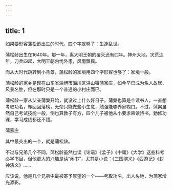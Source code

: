 ```yaml
---
---
---
```

title: 1
---



如果要形容蒲松龄出生的时代，四个字就够了：生逢乱世。

蒲松龄出生在1640年。那一年，离大明王朝的覆灭还有四年。神州大地，灾荒连年，刀兵四起，大明王朝内忧外患，风雨飘摇。

而从大时代跳转到小背景，蒲松龄的家境用四个字形容也够了：家境一般。

蒲松龄的家乡是现在山东省淄博市淄川区洪山镇蒲家庄，如今早已成为名人故居、风景名胜，但在那时只是一个普通的小村庄而已。

蒲松龄一家从父亲蒲槃开始，就没过上什么好日子。蒲槃也算是个读书人，一直想考取功名，却回回落榜，无奈只能做些小生意，勉强能够养家糊口。不过，蒲槃虽然自己考试技能一般，倒也算教子有方，四个儿子被他从小要求熟读诗书，勤修功课，学习成绩都还不错。

蒲家庄



其中最突出的一个，就是蒲松龄。

不过与兄弟几个不同，蒲松龄虽然也读《论语》《孟子》《中庸》《大学》这些科考必学书目，但他更大的兴趣是读“闲书”，尤其是小说：《三国演义》《西游记》《封神演义》……

应该说，他是几个兄弟中最被寄予厚望的一个——考取功名，出人头地，为蒲家增光添彩。